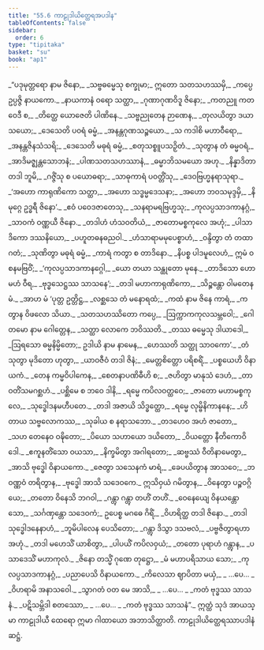 ```yaml
---
title: "55.6 ကာဠုဒါယိတ္ထေရအပဒါန"
tableOfContents: false
sidebar:
  order: 6
type: "tipitaka"
basket: "su"
book: "ap1"
---
```



<DynamicBreadcrumb />

<Division number="165" book="ap1" e="ch" v="20" p="442">

<Paragraph number="7509" type="verses" book="ap1">
_“ပဒုမုတ္တရော နာမ ဇိနော,_  
_သဗ္ဗဓမ္မေသု စက္ခုမာ;_  
ဣတော သတသဟဿမှိ,_  
_ကပ္ပေ ဥပ္ပဇ္ဇိ နာယကော._  

</Paragraph>

</Division>
<Division number="166" book="ap1" e="ch" v="20" p="442">

<Paragraph number="7510" type="verses" book="ap1">
_နာယကာနံ ဝရော သတ္ထာ,_  
_ဂုဏာဂုဏဝိဒူ ဇိနော;_  
_ကတညူ ကတဝေဒီ စ,_  
_တိတ္ထေ ယောဇေတိ ပါဏိနေ._  

</Paragraph>

</Division>
<Division number="167" book="ap1" e="ch" v="20" p="443">

<Paragraph number="7511" type="verses" book="ap1">
_သဗ္ဗညုတေန ဉာဏေန,_  
_တုလယိတွာ ဒယာသယော;_  
_ဒေသေတိ ပဝရံ ဓမ္မံ,_  
_အနန္တဂုဏသဉ္စယော._  

</Paragraph>

</Division>
<Division number="168" book="ap1" e="ch" v="20" p="443">

<Paragraph number="7512" type="verses" book="ap1">
_သ ကဒါစိ မဟာဝီရော,_  
_အနန္တဇိနသံသရိ;_  
_ဒေသေတိ မဓုရံ ဓမ္မံ,_  
_စတုသစ္စူပသဉှိတံ._  

</Paragraph>

</Division>
<Division number="169" book="ap1" e="ch" v="20" p="443">

<Paragraph number="7513" type="verses" book="ap1">
_သုတွာန တံ ဓမ္မဝရံ,_  
_အာဒိမဇ္ဈန္တသောဘနံ;_  
_ပါဏသတသဟဿာနံ,_  
_ဓမ္မာဘိသမယော အဟု._  

</Paragraph>

</Division>
<Division number="170" book="ap1" e="ch" v="20" p="443">

<Paragraph number="7514" type="verses" book="ap1">
_နိန္နာဒိတာ တဒါ ဘူမိ,_  
_ဂဇ္ဇိံသု စ ပယောဓရာ;_  
_သာဓုကာရံ ပဝတ္တိံသု,_  
_ဒေဝဗြဟ္မနရာသုရာ._  

</Paragraph>

</Division>
<Division number="171" book="ap1" e="ch" v="20" p="443">

<Paragraph number="7515" type="verses" book="ap1">
_‘အဟော ကာရုဏိကော သတ္ထာ,_  
_အဟော သဒ္ဓမ္မဒေသနာ;_  
_အဟော ဘဝသမုဒ္ဒမှိ,_  
_နိမုဂ္ဂေ ဥဒ္ဓရီ ဇိနော’._  

</Paragraph>

</Division>
<Division number="172" book="ap1" e="ch" v="20" p="443">

<Paragraph number="7516" type="verses" book="ap1">
_ဧဝံ ပဝေဒဇာတေသု,_  
_သနရာမရဗြဟ္မသု;_  
_ကုလပ္ပသာဒကာနဂ္ဂံ,_  
_သာဝကံ ဝဏ္ဏယီ ဇိနော._  

</Paragraph>

</Division>
<Division number="173" book="ap1" e="ch" v="20" p="443">

<Paragraph number="7517" type="verses" book="ap1">
_တဒါဟံ ဟံသဝတိယံ,_  
_ဇာတောမစ္စကုလေ အဟုံ;_  
_ပါသာဒိကော ဒဿနိယော,_  
_ပဟူတဓနဓညဝါ._  

</Paragraph>

</Division>
<Division number="174" book="ap1" e="ch" v="20" p="443">

<Paragraph number="7518" type="verses" book="ap1">
_ဟံသာရာမမုပေစ္စာဟံ,_  
_ဝန္ဒိတွာ တံ တထာဂတံ;_  
_သုဏိတွာ မဓုရံ ဓမ္မံ,_  
_ကာရံ ကတွာ စ တာဒိနော._  

</Paragraph>

</Division>
<Division number="175" book="ap1" e="ch" v="20" p="443">

<Paragraph number="7519" type="verses" book="ap1">
_နိပစ္စ ပါဒမူလေဟံ,_  
ဣမံ ဝစနမဗြဝိံ;_  
_‘ကုလပ္ပသာဒကာနဂ္ဂေါ,_  
_ယော တယာ သန္ထုတော မုနေ._  

</Paragraph>

</Division>
<Division number="176" book="ap1" e="ch" v="20" p="443">

<Paragraph number="7520" type="verses" book="ap1">
_တာဒိသော ဟောမဟံ ဝီရ,_  
_ဗုဒ္ဓသေဋ္ဌဿ သာသနေ’;_  
_တဒါ မဟာကာရုဏိကော,_  
_သိဉ္စန္တော ဝါမတေန မံ._  

</Paragraph>

</Division>
<Division number="177" book="ap1" e="ch" v="20" p="443">

<Paragraph number="7521" type="verses" book="ap1">
_အာဟ မံ ‘ပုတ္တ ဥတ္တိဋ္ဌ,_  
_လစ္ဆသေ တံ မနောရထံ;_  
_ကထံ နာမ ဇိနေ ကာရံ,_  
_ကတွာန ဝိဖလော သိယာ._  

</Paragraph>

</Division>
<Division number="178" book="ap1" e="ch" v="20" p="444">

<Paragraph number="7522" type="verses" book="ap1">
_သတသဟဿိတော ကပ္ပေ,_  
_ဩက္ကာကကုလသမ္ဘဝေါ;_  
_ဂေါတမော နာမ ဂေါတ္တေန,_  
_သတ္ထာ လောကေ ဘဝိဿတိ._  

</Paragraph>

</Division>
<Division number="179" book="ap1" e="ch" v="20" p="444">

<Paragraph number="7523" type="verses" book="ap1">
_တဿ ဓမ္မေသု ဒါယာဒေါ,_  
_ဩရသော ဓမ္မနိမ္မိတော;_  
ဥဒါယိ နာမ နာမေန,_  
_ဟေဿတိ သတ္ထု သာဝကော’._  

</Paragraph>

</Division>
<Division number="180" book="ap1" e="ch" v="20" p="444">

<Paragraph number="7524" type="verses" book="ap1">
_တံ သုတွာ မုဒိတော ဟုတွာ,_  
_ယာဝဇီဝံ တဒါ ဇိနံ;_  
_မေတ္တစိတ္တော ပရိစရိံ,_  
_ပစ္စယေဟိ ဝိနာယကံ._  

</Paragraph>

</Division>
<Division number="181" book="ap1" e="ch" v="20" p="444">

<Paragraph number="7525" type="verses" book="ap1">
_တေန ကမ္မဝိပါကေန,_  
_စေတနာပဏိဓီဟိ စ;_  
_ဇဟိတွာ မာနုသံ ဒေဟံ,_  
_တာဝတိံသမဂစ္ဆဟံ._  

</Paragraph>

</Division>
<Division number="182" book="ap1" e="ch" v="20" p="444">

<Paragraph number="7526" type="verses" book="ap1">
_ပစ္ဆိမေ စ ဘဝေ ဒါနိ,_  
_ရမ္မေ ကပိလဝတ္ထဝေ;_  
_ဇာတော မဟာမစ္စကုလေ,_  
_သုဒ္ဓေါဒနမဟီပတေ._  

</Paragraph>

</Division>
<Division number="183" book="ap1" e="ch" v="20" p="444">

<Paragraph number="7527" type="verses" book="ap1">
_တဒါ အဇာယိ သိဒ္ဓတ္ထော,_  
_ရမ္မေ လုမ္ဗိနိကာနနေ;_  
_ဟိတာယ သဗ္ဗလောကဿ,_  
_သုခါယ စ နရာသဘော._  

</Paragraph>

</Division>
<Division number="184" book="ap1" e="ch" v="20" p="444">

<Paragraph number="7528" type="verses" book="ap1">
_တဒဟေဝ အဟံ ဇာတော,_  
_သဟ တေနေဝ ဝဍ္ဎိတော;_  
_ပိယော သဟာယော ဒယိတော,_  
_ဝိယတ္တော နီတိကောဝိဒေါ._  

</Paragraph>

</Division>
<Division number="185" book="ap1" e="ch" v="20" p="444">

<Paragraph number="7529" type="verses" book="ap1">
_ဧကူနတိံသော ဝယသာ,_  
_နိက္ခမိတွာ အဂါရတော;_  
_ဆဗ္ဗဿံ ဝီတိနာမေတွာ,_  
_အာသိ ဗုဒ္ဓေါ ဝိနာယကော._  

</Paragraph>

</Division>
<Division number="186" book="ap1" e="ch" v="20" p="444">

<Paragraph number="7530" type="verses" book="ap1">
_ဇေတွာ သသေနကံ မာရံ,_  
_ခေပယိတွာန အာသဝေ;_  
_ဘဝဏ္ဏဝံ တရိတွာန,_  
_ဗုဒ္ဓေါ အာသိ သဒေဝကေ._  

</Paragraph>

</Division>
<Division number="187" book="ap1" e="ch" v="20" p="444">

<Paragraph number="7531" type="verses" book="ap1">
ဣသိဝှယံ ဂမိတွာန,_  
_ဝိနေတွာ ပဉ္စဝဂ္ဂိယေ;_  
_တတော ဝိနေသိ ဘဂဝါ,_  
_ဂန္တွာ ဂန္တွာ တဟိံ တဟိံ._  

</Paragraph>

</Division>
<Division number="188" book="ap1" e="ch" v="20" p="444">

<Paragraph number="7532" type="verses" book="ap1">
_ဝေနေယျေ ဝိနယန္တော သော,_  
_သင်္ဂဏှန္တော သဒေဝကံ;_  
ဥပေစ္စ မဂဓေ ဂိရိံ,_  
_ဝိဟရိတ္ထ တဒါ ဇိနော._  

</Paragraph>

</Division>
<Division number="189" book="ap1" e="ch" v="20" p="444">

<Paragraph number="7533" type="verses" book="ap1">
_တဒါ သုဒ္ဓေါဒနေနာဟံ,_  
_ဘူမိပါလေန ပေသိတော;_  
_ဂန္တွာ ဒိသွာ ဒသဗလံ,_  
_ပဗ္ဗဇိတွာရဟာ အဟုံ._  

</Paragraph>

</Division>
<Division number="190" book="ap1" e="ch" v="20" p="445">

<Paragraph number="7534" type="verses" book="ap1">
_တဒါ မဟေသိံ ယာစိတွာ,_  
_ပါပယိံ ကပိလဝှယံ;_  
_တတော ပုရာဟံ ဂန္တွာန,_  
_ပသာဒေသိံ မဟာကုလံ._  

</Paragraph>

</Division>
<Division number="191" book="ap1" e="ch" v="20" p="445">

<Paragraph number="7535" type="verses" book="ap1">
_ဇိနော တသ္မိံ ဂုဏေ တုဋ္ဌော,_  
_မံ မဟာပရိသာယ သော;_  
_ကုလပ္ပသာဒကာနဂ္ဂံ,_  
_ပညာပေသိ ဝိနာယကော._  

</Paragraph>

</Division>
<Division number="192" book="ap1" e="ch" v="20" p="445">

<Paragraph number="7536" type="verses" book="ap1">
_ကိလေသာ ဈာပိတာ မယှံ,_  
_ …ပေ… _  
_ဝိဟရာမိ အနာသဝေါ._  

</Paragraph>

</Division>
<Division number="193" book="ap1" e="ch" v="20" p="445">

<Paragraph number="7537" type="verses" book="ap1">
_သွာဂတံ ဝတ မေ အာသိ,_  
_ …ပေ… _  
_ကတံ ဗုဒ္ဓဿ သာသနံ._  

</Paragraph>

</Division>
<Division number="194" book="ap1" e="ch" v="20" p="445">

<Paragraph number="7538" type="verses" book="ap1">
_ပဋိသမ္ဘိဒါ စတဿော,_  
_ …ပေ… _  
_ကတံ ဗုဒ္ဓဿ သာသနံ”._  

</Paragraph>

<Paragraph number="7539" book="ap1">
ဣတ္ထံ သုဒံ အာယသ္မာ ကာဠုဒါယီ ထေရော ဣမာ ဂါထာယော အဘာသိတ္ထာတိ.

</Paragraph>
</Division>

<Paragraph number="7540" type="center" book="ap1">
ကာဠုဒါယိတ္ထေရဿာပဒါနံ ဆဋ္ဌံ.
</Paragraph>